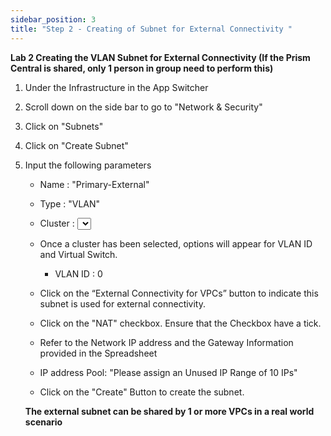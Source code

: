 ```yaml
---
sidebar_position: 3
title: "Step 2 - Creating of Subnet for External Connectivity "
---
```




**Lab 2 Creating the VLAN Subnet for External Connectivity (If the Prism Central is shared, only 1 person in group need to perform this)**

1.  Under the Infrastructure in the App Switcher
2.  Scroll down on the side bar to go to "Network & Security"
3.  Click on "Subnets"
4.  Click on "Create Subnet" 
5.  Input the following parameters
    - Name : "Primary-External"
    - Type : "VLAN" 
    - Cluster : <Select the Cluster that you are using>
    - Once a cluster has been selected, options will appear for VLAN ID and Virtual Switch. 
        - VLAN ID : 0
        
    - Click on the “External Connectivity for VPCs” button to indicate this subnet is used for external connectivity.
    - Click on the "NAT" checkbox. Ensure that the Checkbox have a tick.
    - Refer to the Network IP address and the Gateway Information provided in the Spreadsheet 
    - IP address Pool: "Please assign an Unused IP Range of 10 IPs"
    - Click on the "Create" Button to create the subnet. 
    
    **The external subnet can be shared by 1 or more VPCs in a real world scenario**

